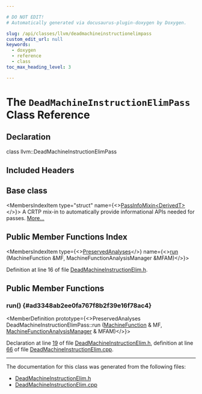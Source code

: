 ```yaml
---

# DO NOT EDIT!
# Automatically generated via docusaurus-plugin-doxygen by Doxygen.

slug: /api/classes/llvm/deadmachineinstructionelimpass
custom_edit_url: null
keywords:
  - doxygen
  - reference
  - class
toc_max_heading_level: 3

---
```





# The `DeadMachineInstructionElimPass` Class Reference

<DoxygenPage pluginConfig={pluginConfig}>



## Declaration

<CodeBlock>class llvm::DeadMachineInstructionElimPass</CodeBlock>

## Included Headers

<IncludesList>
<IncludesListItem
  filePath="llvm/CodeGen/DeadMachineInstructionElim.h"
  permalink="/docs/api/files/include/include/llvm/include/llvm/codegen/deadmachineinstructionelim-h"
  isLocal="true" />
</IncludesList>

## Base class

<MembersIndex>

<MembersIndexItem
  type="struct"
  name={<><a href="/docs/api/structs/llvm/passinfomixin">PassInfoMixin&lt;DerivedT&gt;</a></>}>
A CRTP mix-in to automatically provide informational APIs needed for passes. <a href="/docs/api/structs/llvm/passinfomixin/#details">More...</a>
</MembersIndexItem>

</MembersIndex>

## Public Member Functions Index

<MembersIndex>

<MembersIndexItem
  type={<><a href="/docs/api/classes/llvm/preservedanalyses">PreservedAnalyses</a></>}
  name={<><a href="#ad3348ab2ee0fa767f8b2f39e16f78ac4">run</a> (MachineFunction &amp;MF, MachineFunctionAnalysisManager &amp;MFAM)</>}>
</MembersIndexItem>

</MembersIndex>


Definition at line 16 of file <a href="/docs/api/files/include/include/llvm/include/llvm/codegen/deadmachineinstructionelim-h">DeadMachineInstructionElim.h</a>.

<SectionDefinition>

## Public Member Functions

### run() {#ad3348ab2ee0fa767f8b2f39e16f78ac4}

<MemberDefinition
  prototype={<>PreservedAnalyses DeadMachineInstructionElimPass::run (<a href="/docs/api/classes/llvm/machinefunction">MachineFunction</a> &amp; MF, <a href="/docs/api/namespaces/llvm/#a064825a8817522ca733ac413a7122d36">MachineFunctionAnalysisManager</a> &amp; MFAM)</>}>

Declaration at line <a href="/docs/api/files/include/include/llvm/include/llvm/codegen/deadmachineinstructionelim-h/#l00019">19</a> of file <a href="/docs/api/files/include/include/llvm/include/llvm/codegen/deadmachineinstructionelim-h">DeadMachineInstructionElim.h</a>, definition at line <a href="/docs/api/files/lib/lib/codegen/deadmachineinstructionelim-cpp/#l00066">66</a> of file <a href="/docs/api/files/lib/lib/codegen/deadmachineinstructionelim-cpp">DeadMachineInstructionElim.cpp</a>.
</MemberDefinition>

</SectionDefinition>

<hr/>

The documentation for this class was generated from the following files:

<ul>
<li><a href="/docs/api/files/include/include/llvm/include/llvm/codegen/deadmachineinstructionelim-h">DeadMachineInstructionElim.h</a></li>
<li><a href="/docs/api/files/lib/lib/codegen/deadmachineinstructionelim-cpp">DeadMachineInstructionElim.cpp</a></li>
</ul>

</DoxygenPage>
